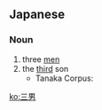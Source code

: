 ==Japanese==
{{ja-kanjitab|さん|なん|yomi=on}}

===Noun===
{{ja-noun|さんなん}}

# three [[men]]
# the [[third]] son
#* Tanaka Corpus:
#*: {{ja-usex|私の夫には、兄が二人います。そう、私は'''三男'''の嫁です。|わたし の おっと に は、 あに が ふたり います。 そう、 わたし は '''さんなん''' の よめ です。|My husband has two older brothers. That's right, I'm a '''third son''''s wife.}}

[[ko:三男]]